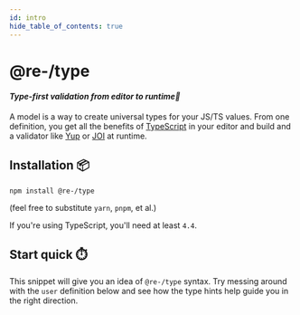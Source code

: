 ```yaml
---
id: intro
hide_table_of_contents: true
---
```



# @re-/type

<h4>
    <i>Type-first validation from editor to runtime🧬</i>
</h4>

A model is a way to create universal types for your JS/TS values. From one definition, you get all the benefits of [TypeScript](https://github.com/microsoft/TypeScript) in your editor and build and a validator like [Yup](https://github.com/jquense/yup) or [JOI](https://github.com/sideway/joi) at runtime.

## Installation 📦

`npm install @re-/type`

(feel free to substitute `yarn`, `pnpm`, et al.)

If you're using TypeScript, you'll need at least `4.4`.

## Start quick ⏱️

This snippet will give you an idea of `@re-/type` syntax. Try messing around with the `user` definition below and see how the type hints help guide you in the right direction.

<StackBlitzDemo embedId="type" />
